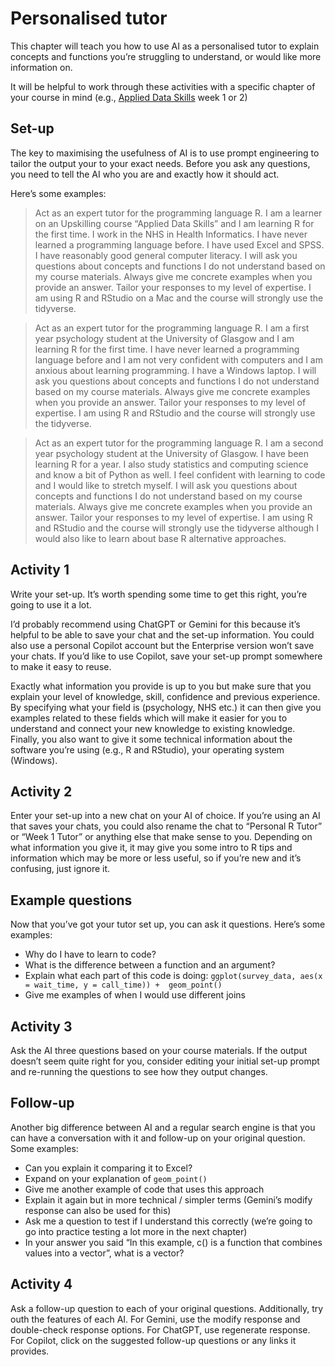 
# Personalised tutor

This chapter will teach you how to use AI as a personalised tutor to explain concepts and functions you're struggling to understand, or would like more information on.

It will be helpful to work through these activities with a specific chapter of your course in mind (e.g., [Applied Data Skills](https://psyteachr.github.io/ads-v3/) week 1 or 2)

## Set-up

The key to maximising the usefulness of AI is to use prompt engineering to tailor the output your to your exact needs. Before you ask any questions, you need to tell the AI who you are and exactly how it should act.

Here's some examples:

> Act as an expert tutor for the programming language R. I am a learner on an Upskilling course "Applied Data Skills" and I am learning R for the first time. I work in the NHS in Health Informatics. I have never learned a programming language before. I have used Excel and SPSS. I have reasonably good general computer literacy. I will ask you questions about concepts and functions I do not understand based on my course materials. Always give me concrete examples when you provide an answer. Tailor your responses to my level of expertise. I am using R and RStudio on a Mac and the course will strongly use the tidyverse.

> Act as an expert tutor for the programming language R. I am a first year psychology student at the University of Glasgow and I am learning R for the first time. I have never learned a programming language before and I am not very confident with computers and I am anxious about learning programming. I have a Windows laptop. I will ask you questions about concepts and functions I do not understand based on my course materials. Always give me concrete examples when you provide an answer. Tailor your responses to my level of expertise. I am using R and RStudio and the course will strongly use the tidyverse.

> Act as an expert tutor for the programming language R. I am a second year psychology student at the University of Glasgow. I have been learning R for a year. I also study statistics and computing science and know a bit of Python as well. I feel confident with learning to code and I would like to stretch myself. I will ask you questions about concepts and functions I do not understand based on my course materials. Always give me concrete examples when you provide an answer. Tailor your responses to my level of expertise. I am using R and RStudio and the course will strongly use the tidyverse although I would also like to learn about base R alternative approaches.

## Activity 1

Write your set-up. It's worth spending some time to get this right, you're going to use it a lot.

I'd probably recommend using ChatGPT or Gemini for this because it's helpful to be able to save your chat and the set-up information. You could also use a personal Copilot account but the Enterprise version won't save your chats. If you'd like to use Copilot, save your set-up prompt somewhere to make it easy to reuse.

Exactly what information you provide is up to you but make sure that you explain your level of knowledge, skill, confidence and previous experience. By specifying what your field is (psychology, NHS etc.) it can then give you examples related to these fields which will make it easier for you to understand and connect your new knowledge to existing knowledge. Finally, you also want to give it some technical information about the software you're using (e.g., R and RStudio), your operating system (Windows).

## Activity 2

Enter your set-up into a new chat on your AI of choice. If you're using an AI that saves your chats, you could also rename the chat to "Personal R Tutor" or "Week 1 Tutor" or anything else that make sense to you. Depending on what information you give it, it may give you some intro to R tips and information which may be more or less useful, so if you're new and it's confusing, just ignore it.

## Example questions

Now that you've got your tutor set up, you can ask it questions. Here's some examples:

* Why do I have to learn to code?
* What is the difference between a function and an argument?
* Explain what each part of this code is doing: `ggplot(survey_data, aes(x = wait_time, y = call_time)) +  geom_point()`
* Give me examples of when I would use different joins

## Activity 3

Ask the AI three questions based on your course materials. If the output doesn't seem quite right for you, consider editing your initial set-up prompt and re-running the questions to see how they output changes.


## Follow-up

Another big difference between AI and a regular search engine is that you can have a conversation with it and follow-up on your original question. Some examples:

* Can you explain it comparing it to Excel?
* Expand on your explanation of `geom_point()`
* Give me another example of code that uses this approach
* Explain it again but in more technical / simpler terms (Gemini's modify response can also be used for this)
* Ask me a question to test if I understand this correctly (we're going to go into practice testing a lot more in the next chapter)
* In your answer you said "In this example, c() is a function that combines values into a vector", what is a vector?

## Activity 4

Ask a follow-up question to each of your original questions. Additionally, try outh the features of each AI. For Gemini, use the modify response and double-check response options. For ChatGPT, use regenerate response. For Copilot, click on the suggested follow-up questions or any links it provides.




